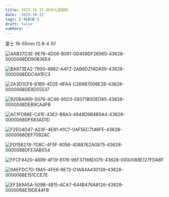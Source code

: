 ```yaml
---
title: 2023.10.15-杭州九溪烟树
date: '2023-10-15'
tags: ['相册簿']
draft: false
summary: ''
---
```


富士 18-55mm f2.8-4 XF

![4AB37D3E-9E76-4D06-B091-0D459DF26560-43628-0000068DD90B36E4](https://cdn.jsdelivr.net/gh/klaaay/pbed@main/uPic/4AB37D3E-9E76-4D06-B091-0D459DF26560-43628-0000068DD90B36E4.jpg)

![BA673EA2-7900-4B82-A4F2-2AB9D214DA59-43628-0000068DDC4A1FC3](https://cdn.jsdelivr.net/gh/klaaay/pbed@main/uPic/BA673EA2-7900-4B82-A4F2-2AB9D214DA59-43628-0000068DDC4A1FC3.jpg)

![2A3D1CF6-B1B9-4D2E-8FA4-C269B7006E2B-43628-0000068DE8D55537](https://cdn.jsdelivr.net/gh/klaaay/pbed@main/uPic/2A3D1CF6-B1B9-4D2E-8FA4-C269B7006E2B-43628-0000068DE8D55537.jpg)

![920BA669-5076-4C46-95D3-E6071B0DED85-43628-0000068DEB9CA4FB](https://cdn.jsdelivr.net/gh/klaaay/pbed@main/uPic/920BA669-5076-4C46-95D3-E6071B0DED85-43628-0000068DEB9CA4FB.jpg)

![AC1FD88E-C41E-43E2-B8A3-4848D9B4B5A4-43628-0000068DF683AD1D](https://cdn.jsdelivr.net/gh/klaaay/pbed@main/uPic/AC1FD88E-C41E-43E2-B8A3-4848D9B4B5A4-43628-0000068DF683AD1D.jpg)

![F2ED4D47-A23F-4E81-A1C7-0AF5EC7148FE-43628-0000068DEF7092AC](https://cdn.jsdelivr.net/gh/klaaay/pbed@main/uPic/F2ED4D47-A23F-4E81-A1C7-0AF5EC7148FE-43628-0000068DEF7092AC.jpg)

![FD158278-7D8C-4F5F-8056-4088762A0875-43628-0000068DFE3AB054](https://cdn.jsdelivr.net/gh/klaaay/pbed@main/uPic/FD158278-7D8C-4F5F-8056-4088762A0875-43628-0000068DFE3AB054.jpg)

![FFCF9420-4899-4F19-8176-96F37166D075-43628-0000068E127FDA6F](https://cdn.jsdelivr.net/gh/klaaay/pbed@main/uPic/FFCF9420-4899-4F19-8176-96F37166D075-43628-0000068E127FDA6F.jpg)

![0AEFDC7D-18A5-4FE6-8E72-D1A84A430139-43628-0000068E151CCE7E](https://cdn.jsdelivr.net/gh/klaaay/pbed@main/uPic/0AEFDC7D-18A5-4FE6-8E72-D1A84A430139-43628-0000068E151CCE7E.jpg)

![EF3A9A5A-509B-4B15-ACA7-644B476A8126-43628-0000068E19DE44FB](https://cdn.jsdelivr.net/gh/klaaay/pbed@main/uPic/EF3A9A5A-509B-4B15-ACA7-644B476A8126-43628-0000068E19DE44FB.jpg)
